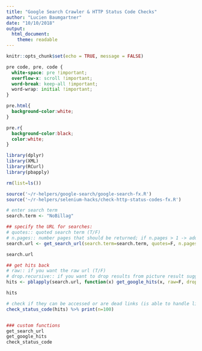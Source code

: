 ```yaml
---
title: "Google Search Crawler & HTTP Status Code Checks"
author: "Lucien Baumgartner"
date: "10/10/2018"
output: 
  html_document:
    theme: readable 
---
```

```r
knitr::opts_chunk$set(echo = TRUE, message = FALSE)
```

```css
pre code, pre, code {
  white-space: pre !important;
  overflow-x: scroll !important;
  word-break: keep-all !important;
  word-wrap: initial !important;
}

pre.html{
  background-color:white;
}

pre.r{
  background-color:black;
  color:white;
}
```

```r
library(dplyr)
library(XML)
library(RCurl)
library(pbapply)

rm(list=ls())

source('~/r-helpers/google-search/google-search-fx.R')
source('~/r-helpers/selenium-hacks/check-http-status-codes-fx.R')

# enter search term
search.term <- "NoBillag"

## specify the URL for searches:
# quotes:: quoted search term (T/F)
# n.pages:: number pages that should be returned; if n.pages > 1 -> additional urls are gerated for each page
search.url <- get_search_url(search.term=search.term, quotes=F, n.pages=3)

search.url

## get hits back
# raw:: if you want the raw url (T/F)
# drop.recursive:: if you want to drop results from picture result suggestions etc. (T/F)
hits <- pblapply(search.url, function(x) get_google_hits(x, raw=F, drop.recursives = T))

hits

# check if they can be accessed or are dead links (is able to handle lists and vectors!)
check_status_code(hits) %>% print(n=100)


### custom functions
get_search_url
get_google_hits
check_status_code

```

